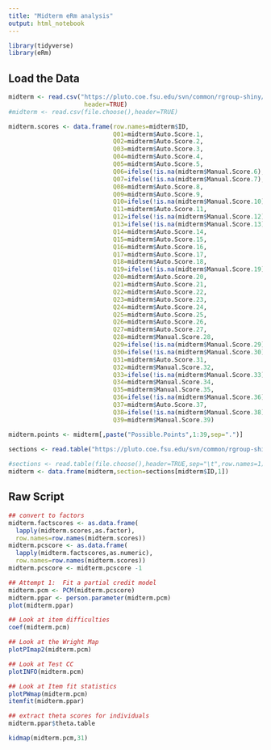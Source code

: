 ```yaml
---
title: "Midterm eRm analysis"
output: html_notebook
---
```



```r
library(tidyverse)
library(eRm)
```

## Load the Data
```r
midterm <- read.csv("https://pluto.coe.fsu.edu/svn/common/rgroup-shiny/ScaleAndInstrument/Midterm-Fall2011.download.csv",
                     header=TRUE)
#midterm <- read.csv(file.choose(),header=TRUE)

midterm.scores <- data.frame(row.names=midterm$ID,
                             Q01=midterm$Auto.Score.1,
                             Q02=midterm$Auto.Score.2,
                             Q03=midterm$Auto.Score.3,
                             Q04=midterm$Auto.Score.4,
                             Q05=midterm$Auto.Score.5,
                             Q06=ifelse(!is.na(midterm$Manual.Score.6),midterm$Manual.Score.6,midterm$Auto.Score.6),
                             Q07=ifelse(!is.na(midterm$Manual.Score.7),midterm$Manual.Score.7,midterm$Auto.Score.7),
                             Q08=midterm$Auto.Score.8,
                             Q09=midterm$Auto.Score.9,
                             Q10=ifelse(!is.na(midterm$Manual.Score.10),midterm$Manual.Score.10,midterm$Auto.Score.10),
                             Q11=midterm$Auto.Score.11,
                             Q12=ifelse(!is.na(midterm$Manual.Score.12),midterm$Manual.Score.12,midterm$Auto.Score.12),
                             Q13=ifelse(!is.na(midterm$Manual.Score.13),midterm$Manual.Score.13,midterm$Auto.Score.13),
                             Q14=midterm$Auto.Score.14,
                             Q15=midterm$Auto.Score.15,
                             Q16=midterm$Auto.Score.16,
                             Q17=midterm$Auto.Score.17,
                             Q18=midterm$Auto.Score.18,
                             Q19=ifelse(!is.na(midterm$Manual.Score.19),midterm$Manual.Score.19,midterm$Auto.Score.19),
                             Q20=midterm$Auto.Score.20,
                             Q21=midterm$Auto.Score.21,
                             Q22=midterm$Auto.Score.22,
                             Q23=midterm$Auto.Score.23,
                             Q24=midterm$Auto.Score.24,
                             Q25=midterm$Auto.Score.25,
                             Q26=midterm$Auto.Score.26,
                             Q27=midterm$Auto.Score.27,
                             Q28=midterm$Manual.Score.28,
                             Q29=ifelse(!is.na(midterm$Manual.Score.29),midterm$Manual.Score.29,midterm$Auto.Score.29),
                             Q30=ifelse(!is.na(midterm$Manual.Score.30),midterm$Manual.Score.30,midterm$Auto.Score.30),
                             Q31=midterm$Auto.Score.31,
                             Q32=midterm$Manual.Score.32,
                             Q33=ifelse(!is.na(midterm$Manual.Score.33),midterm$Manual.Score.33,midterm$Auto.Score.33),
                             Q34=midterm$Manual.Score.34,
                             Q35=midterm$Manual.Score.35,
                             Q36=ifelse(!is.na(midterm$Manual.Score.36),midterm$Manual.Score.36,midterm$Auto.Score.36),
                             Q37=midterm$Auto.Score.37,
                             Q38=ifelse(!is.na(midterm$Manual.Score.38),midterm$Manual.Score.38,midterm$Auto.Score.38),
                             Q39=midterm$Manual.Score.39)

midterm.points <- midterm[,paste("Possible.Points",1:39,sep=".")]
 
sections <- read.table("https://pluto.coe.fsu.edu/svn/common/rgroup-shiny/ScaleAndInstrument/Midterm-Fall2011.sections.txt",header=TRUE,sep="\t",row.names=1)

#sections <- read.table(file.choose(),header=TRUE,sep="\t",row.names=1)
midterm <- data.frame(midterm,section=sections[midterm$ID,1])


```

## Raw Script

```r
## convert to factors
midterm.factscores <- as.data.frame(
  lapply(midterm.scores,as.factor),
  row.names=row.names(midterm.scores))
midterm.pcscore <- as.data.frame(
  lapply(midterm.factscores,as.numeric),
  row.names=row.names(midterm.scores))
midterm.pcscore <- midterm.pcscore -1

## Attempt 1:  Fit a partial credit model
midterm.pcm <- PCM(midterm.pcscore)
midterm.ppar <- person.parameter(midterm.pcm)
plot(midterm.ppar)

## Look at item difficulties
coef(midterm.pcm)

## Look at the Wright Map
plotPImap2(midterm.pcm)

## Look at Test CC
plotINFO(midterm.pcm)

## Look at Item fit statistics
plotPWmap(midterm.pcm)
itemfit(midterm.ppar)

## extract theta scores for individuals
midterm.ppar$theta.table

kidmap(midterm.pcm,31)
```